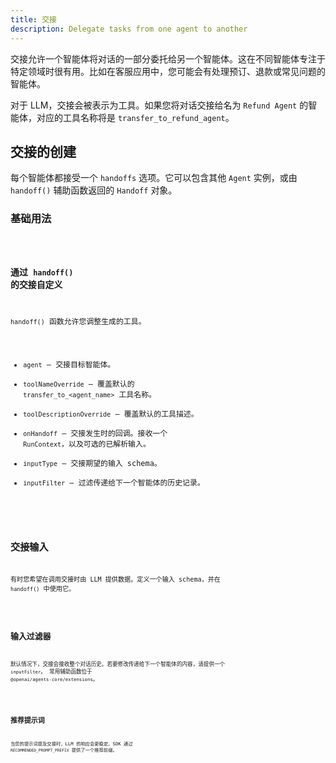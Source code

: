 ```yaml
---
title: 交接
description: Delegate tasks from one agent to another
---
```



交接允许一个智能体将对话的一部分委托给另一个智能体。这在不同智能体专注于特定领域时很有用。比如在客服应用中，您可能会有处理预订、退款或常见问题的智能体。

对于 LLM，交接会被表示为工具。如果您将对话交接给名为 `Refund Agent` 的智能体，对应的工具名称将是 `transfer_to_refund_agent`。

## 交接的创建

每个智能体都接受一个 `handoffs` 选项。它可以包含其他 `Agent` 实例，或由 `handoff()` 辅助函数返回的 `Handoff` 对象。

### 基础用法

<Code lang="typescript" code={basicUsageExample} title="基础交接" />

### 通过 `handoff()` 的交接自定义

`handoff()` 函数允许您调整生成的工具。

- `agent` — 交接目标智能体。
- `toolNameOverride` — 覆盖默认的 `transfer_to_<agent_name>` 工具名称。
- `toolDescriptionOverride` — 覆盖默认的工具描述。
- `onHandoff` — 交接发生时的回调。接收一个 `RunContext`，以及可选的已解析输入。
- `inputType` — 交接期望的输入 schema。
- `inputFilter` — 过滤传递给下一个智能体的历史记录。

<Code lang="typescript" code={customizeHandoffExample} title="自定义交接" />

## 交接输入

有时您希望在调用交接时由 LLM 提供数据。定义一个输入 schema，并在 `handoff()` 中使用它。

<Code lang="typescript" code={handoffInputExample} title="交接输入" />

## 输入过滤器

默认情况下，交接会接收整个对话历史。若要修改传递给下一个智能体的内容，请提供一个 `inputFilter`。
常用辅助函数位于 `@openai/agents-core/extensions`。

<Code lang="typescript" code={inputFilterExample} title="输入过滤器" />

## 推荐提示词

当您的提示词提及交接时，LLM 的响应会更稳定。SDK 通过 `RECOMMENDED_PROMPT_PREFIX` 提供了一个推荐前缀。

<Code lang="typescript" code={recommendedPromptExample} title="推荐提示词" />
